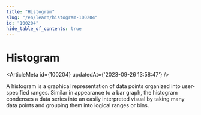 ```yaml
---
title: "Histogram"
slug: "/en/learn/histogram-100204"
id: "100204"
hide_table_of_contents: true
---
```



# Histogram

<ArticleMeta id={100204} updatedAt={'2023-09-26 13:58:47'} />
<div className='border-solid border-b border-t-0 my-4 border-[var(--ifm-color-gray-300)]' />

A histogram is a graphical representation of data points organized into user-specified ranges. Similar in appearance to a bar graph, the histogram condenses a data series into an easily interpreted visual by taking many data points and grouping them into logical ranges or bins.
